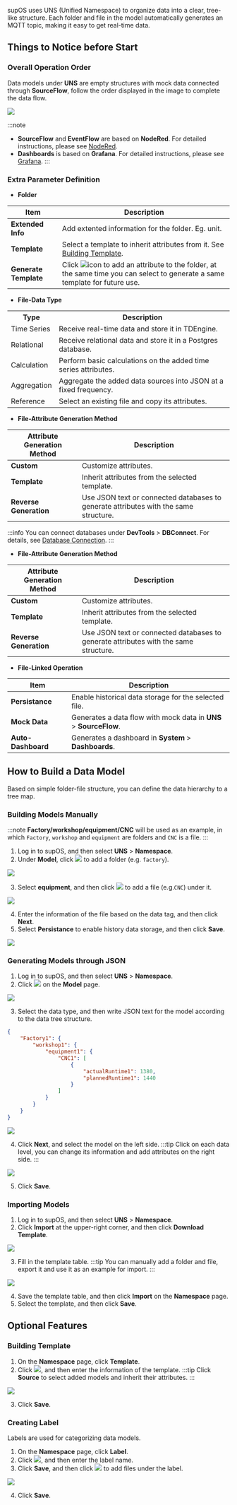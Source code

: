 supOS uses UNS (Unified Namespace) to organize data into a clear, tree-like structure. Each folder and file in the model automatically generates an MQTT topic, making it easy to get real-time data.

## Things to Notice before Start

### Overall Operation Order
Data models under **UNS** are empty structures with mock data connected through **SourceFlow**, follow the order displayed in the image to complete the data flow.

<img width={450} src="http://communityimage2.oss-cn-hangzhou.aliyuncs.com/48.png" />

:::note
- **SourceFlow** and **EventFlow** are based on **NodeRed**. For detailed instructions, please see <a href="https://nodered.org/docs/tutorials/first-flow">NodeRed</a>.
- **Dashboards** is based on **Grafana**. For detailed instructions, please see <a href="https://grafana.com/docs/grafana/latest/dashboards/build-dashboards/create-dashboard/">Grafana</a>.
:::

### Extra Parameter Definition
- **Folder**

<table>
<thead>
<tr>
<th>Item</th>
<th>Description</th>
</tr>
</thead>
<tbody>
<tr>
<td><strong>Extended Info</strong></td>
<td>Add extented information for the folder. Eg. unit.</td>
</tr>
<tr>
<td><strong>Template</strong></td>
<td>Select a template to inherit attributes from it. See <a href="#building-template">Building Template</a>.</td>
</tr>
<tr>
<td><strong>Generate Template</strong></td>
<td>Click <img src="http://communityimage2.oss-cn-hangzhou.aliyuncs.com/35.png" alt="icon" /> to add an attribute to the folder, at the same time you can select to generate a same template for future use.</td>
</tr>
</tbody>
</table>

- **File-Data Type**

<table>
<tr>
<th>Type</th>
<th>Description</th>
</tr>
<tr>
<td>Time Series</td>
<td>Receive real-time data and store it in TDEngine.</td>
</tr>
<tr>
<td>Relational</td>
<td>Receive relational data and store it in a Postgres database.</td>
</tr>
<tr>
<td>Calculation</td>
<td>Perform basic calculations on the added time series attributes.</td>
</tr>
<tr>
<td>Aggregation</td>
<td>Aggregate the added data sources into JSON at a fixed frequency.</td>
</tr>
<tr>
<td>Reference</td>
<td>Select an existing file and copy its attributes.</td>
</tr>
</table>

- **File-Attribute Generation Method**

<table>
<thead>
<tr>
<th>Attribute Generation Method</th>
<th>Description</th>
</tr>
</thead>
<tbody>
<tr>
<td><strong>Custom</strong></td>
<td>Customize attributes.</td>
</tr>
<tr>
<td><strong>Template</strong></td>
<td>Inherit attributes from the selected template.</td>
</tr>
<tr>
<td><strong>Reverse Generation</strong></td>
<td>Use JSON text or connected databases to generate attributes with the same structure.</td>
</tr>
</tbody>
</table>

:::info
You can connect databases under **DevTools** > **DBConnect**. For details, see <a href="../Database Management/Database Connection.mdx">Database Connection</a>.
:::

- **File-Attribute Generation Method**

<table>
<thead>
<tr>
<th>Attribute Generation Method</th>
<th>Description</th>
</tr>
</thead>
<tbody>
<tr>
<td><strong>Custom</strong></td>
<td>Customize attributes.</td>
</tr>
<tr>
<td><strong>Template</strong></td>
<td>Inherit attributes from the selected template.</td>
</tr>
<tr>
<td><strong>Reverse Generation</strong></td>
<td>Use JSON text or connected databases to generate attributes with the same structure.</td>
</tr>
</tbody>
</table>

- **File-Linked Operation**

<table>
  <thead>
    <tr>
      <th>Item</th>
      <th>Description</th>
    </tr>
  </thead>
  <tbody>
    <tr>
      <td><strong>Persistance</strong></td>
      <td>Enable historical data storage for the selected file.</td>
    </tr>
    <tr>
      <td><strong>Mock Data</strong></td>
      <td>Generates a data flow with mock data in <strong>UNS</strong> &gt; <strong>SourceFlow</strong>.</td>
    </tr>
    <tr>
      <td><strong>Auto-Dashboard</strong></td>
      <td>Generates a dashboard in <strong>System</strong> &gt; <strong>Dashboards</strong>.</td>
    </tr>
  </tbody>
</table>


## How to Build a Data Model
Based on simple folder-file structure, you can define the data hierarchy to a tree map.
### Building Models Manually

:::note
**Factory/workshop/equipment/CNC** will be used as an example, in which `Factory`, `workshop` and `equipment` are folders and `CNC` is a file.
:::
1. Log in to supOS, and then select **UNS** > **Namespace**.
2. Under **Model**, click <img src="http://communityimage2.oss-cn-hangzhou.aliyuncs.com/5.png" /> to add a folder (e.g. `factory`).

<img width={450} src="http://communityimage2.oss-cn-hangzhou.aliyuncs.com/34.png" />

3. Select **equipment**, and then click <img src="http://communityimage2.oss-cn-hangzhou.aliyuncs.com/7.png" /> to add a file (e.g.`CNC`) under it.

<img width={450} src="http://communityimage2.oss-cn-hangzhou.aliyuncs.com/36.png" />

4. Enter the information of the file based on the data tag, and then click **Next**.
5. Select **Persistance** to enable history data storage, and then click **Save**.

<img width={450} src="http://communityimage2.oss-cn-hangzhou.aliyuncs.com/37.png" />

### Generating Models through JSON
1. Log in to supOS, and then select **UNS** > **Namespace**.
2. Click <img src="http://communityimage2.oss-cn-hangzhou.aliyuncs.com/40.png" /> on the **Model** page.

<img width={350} src="http://communityimage2.oss-cn-hangzhou.aliyuncs.com/40-1.png" />

3. Select the data type, and then write JSON text for the model according to the data tree structure.

```json
{
    "Factory1": {
        "workshop1": {
            "equipment1": {
                "CNC1": [
                    {
                        "actualRuntime1": 1380,
                        "plannedRuntime1": 1440
                    }
                ]
            }
        }
    }
}
```

<img width={450} src="http://communityimage2.oss-cn-hangzhou.aliyuncs.com/41.png" />

4. Click **Next**, and select the model on the left side.
:::tip
Click on each data level, you can change its information and add attributes on the right side.
:::

<img width={450} src="http://communityimage2.oss-cn-hangzhou.aliyuncs.com/42.png" />

5. Click **Save**.

### Importing Models
1. Log in to supOS, and then select **UNS** > **Namespace**.
2. Click **Import** at the upper-right corner, and then click **Download Template**.

<img width={450} src="http://communityimage2.oss-cn-hangzhou.aliyuncs.com/69.png" />

3. Fill in the template table.
:::tip
You can manually add a folder and file, export it and use it as an example for import.
:::

<img width={450} src="http://communityimage2.oss-cn-hangzhou.aliyuncs.com/70.png" />

4. Save the template table, and then click **Import** on the **Namespace** page.
5. Select the template, and then click **Save**.


## Optional Features
### Building Template
1. On the **Namespace** page, click **Template**.
2. Click <img src="http://communityimage2.oss-cn-hangzhou.aliyuncs.com/38.png" />, and then enter the information of the template.
:::tip
Click **Source** to select added models and inherit their attributes.
:::

<img width={450} src="http://communityimage2.oss-cn-hangzhou.aliyuncs.com/39.png" />

3. Click **Save**.

### Creating Label
Labels are used for categorizing data models.
1. On the **Namespace** page, click **Label**.
2. Click <img src="http://communityimage2.oss-cn-hangzhou.aliyuncs.com/77.png" />, and then enter the label name.
3. Click **Save**, and then click <img src="http://communityimage2.oss-cn-hangzhou.aliyuncs.com/78.png" /> to add files under the label.

<img width={450} src="http://communityimage2.oss-cn-hangzhou.aliyuncs.com/79.png" />

4. Click **Save**.